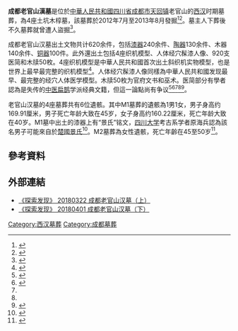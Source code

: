 '''成都老官山漢墓'''是位於[[中華人民共和國|中華人民共和國]][[四川省|四川省]][[成都市|成都市]][[天回镇|天回镇]]老官山的[[西汉|西汉]]时期墓葬，為4座土坑木椁墓，該墓葬於2012年7月至2013年8月發掘<ref>{{cite news |title=封底故事：四川成都老官山汉墓出土彩绘木俑 |url=https://m.sohu.com/n/491735587/ |publisher=《大众考古》2014年1月刊 |accessdate=2020-07-28 |archive-date=2020-07-28 |archive-url=https://web.archive.org/web/20200728065717/https://m.sohu.com/n/491735587/ |dead-url=no }}</ref><ref name=華西都市報>{{cite news |title=成都老官山汉墓 印证成都就是丝绸之路的南起点 |url=https://e.thecover.cn/shtml/hxdsb/20181022/91065.shtml |publisher=華西都市報 |accessdate=2020-07-28 |archive-date=2020-07-28 |archive-url=https://web.archive.org/web/20200728072456/https://e.thecover.cn/shtml/hxdsb/20181022/91065.shtml |dead-url=no }}</ref>。墓主人下葬後不久墓葬就曾遭人盜掘<ref name=封面>{{cite news |title=成都考古的未解之谜：老官山汉墓为何下葬就被盗 |url=https://news.artron.net/20180802/n1015394.html |publisher=封面新聞 |accessdate=2020-07-28 |archive-date=2020-07-28 |archive-url=https://web.archive.org/web/20200728074410/https://news.artron.net/20180802/n1015394.html |dead-url=no }}</ref>。

成都老官山汉墓出土文物共计620余件，包括[[漆器|漆器]]240余件、[[陶器|陶器]]130余件、木器140余件、[[铜器|铜器]]100件。此外還出土包括4座织机模型、人体经穴髹漆人像、920支医简和木牍50枚。4座织机模型是中華人民共和國首次出土斜织机实物模型，也是世界上最早最完整的织机模型<ref>{{cite news |title=老官山汉墓出土织机模型 见证四川在丝绸之路上的重要地位 |url=https://www.sohu.com/a/298500865_199807 |publisher=社科院考古所 |accessdate=2020-07-28 |archive-date=2020-07-28 |archive-url=https://web.archive.org/web/20200728043246/https://www.sohu.com/a/298500865_199807 |dead-url=no }}</ref>。人体经穴髹漆人像同樣為中華人民共和國发现最早、最完整的经穴人体医学模型。木牍50枚为官府文书和巫术。医简部分有學者認為是失传的[[中医|中医]][[扁鹊|扁鹊]]学派经典文籍，但這一論點尚有争议<ref>{{cite news |title=成都“老官山”汉墓疑似出土扁鹊学派医书引争议 |url=https://health.huanqiu.com/article/9CaKrnJDJ1K |publisher=新華網 |accessdate=2020-07-28 |archive-date=2020-07-28 |archive-url=https://web.archive.org/web/20200728043246/https://health.huanqiu.com/article/9CaKrnJDJ1K |dead-url=no }}</ref><ref>{{cite news |title=老官山汉墓出土医学竹简文字整理已初步完成 |url=http://sc.people.com.cn/n2/2017/1017/c379471-30835658.html |publisher=成都商报 |accessdate=2020-07-28 |archive-date=2020-07-28 |archive-url=https://web.archive.org/web/20200728043248/http://sc.people.com.cn/n2/2017/1017/c379471-30835658.html |dead-url=no }}</ref><ref name=封面/><ref name=華西都市報/><ref>{{cite news |title=老官山汉墓出土扁鹊派医书 巫术资料引人注目 |url=https://cul.sohu.com/20131219/n392029254.shtml |publisher=中国新闻网 |accessdate=2020-07-28 |archive-date=2020-07-28 |archive-url=https://web.archive.org/web/20200728063255/https://cul.sohu.com/20131219/n392029254.shtml |dead-url=no }}</ref>。

老官山汉墓的4座墓葬共有6位遺骸。其中M1墓葬的遺骸為1男1女，男子身高约169.91厘米，男子死亡年龄大致在45岁，女子身高约160.22厘米，死亡年龄大致在40岁。M1墓中出土的漆器上有“景氏”铭文，[[四川大学|四川大学]]考古系学者原海兵認為該名男子可能來自於[[楚國|楚國]][[景氏|景氏]]<ref>{{cite news |title=成都老官山汉墓一墓主出身楚望族 生前或爱好骑射(图) |url=https://history.sohu.com/20140924/n404600055.shtml |publisher=四川新闻网 |accessdate=2020-07-28 |archive-date=2020-07-28 |archive-url=https://web.archive.org/web/20200728043247/https://history.sohu.com/20140924/n404600055.shtml |dead-url=no }}</ref>。M2墓葬為女性遺骸，死亡年齡在45至50岁<ref>{{cite news |title=考古专家“让骸骨说话”：“汉代白富美”放现代也算美女 |url=http://www.xinhuanet.com/local/2018-08/25/c_1123326449.htm |publisher=华西都市报 |accessdate=2020-07-28 |archive-date=2020-08-09 |archive-url=https://web.archive.org/web/20200809035840/http://www.xinhuanet.com/local/2018-08/25/c_1123326449.htm |dead-url=no }}</ref>。

== 參考資料 ==
{{Reflist|2}}

== 外部連結 ==
*[http://tv.cntv.cn/video/C16624/5ac09133b8814600af26b7925242ad30 《探索发现》 20180322 成都老官山汉墓（上）] {{Wayback|url=http://tv.cntv.cn/video/C16624/5ac09133b8814600af26b7925242ad30 |date=20200728043246 }}
*[http://tv.cctv.com/2018/04/01/VIDEienhx6FwOE9fbzpBzVPB180401.shtml 《探索发现》 20180401 成都老官山汉墓（下）] {{Wayback|url=http://tv.cctv.com/2018/04/01/VIDEienhx6FwOE9fbzpBzVPB180401.shtml |date=20210123031054 }}

[[Category:西汉墓葬|Category:西汉墓葬]]
[[Category:成都墓葬|Category:成都墓葬]]